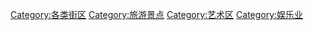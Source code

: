 [[Category:各类街区|Category:各类街区]]
[[Category:旅游景点|Category:旅游景点]]
[[Category:艺术区|Category:艺术区]]
[[Category:娱乐业|Category:娱乐业]]